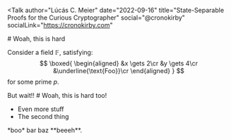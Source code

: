 <Talk
  author="Lúcás C. Meier"
  date="2022-09-16"
  title="State-Separable Proofs for the Curious Cryptographer"
  social="@cronokirby"
  socialLink="https://cronokirby.com"
>
<Section title="First Section">
<TextSlide size="vsmall">
  # Woah, this is hard

  Consider a field $\mathbb{F}$, satisfying:
  $$
  \boxed{
  \begin{aligned}
    &x \gets 2\cr
    &y \gets 4\cr
    &\underline{\text{Foo}}\cr
  \end{aligned}
  }
  $$
  for some prime $p$.

  
</TextSlide>
<Splash bg="blue">
But wait!!
</Splash>
<TextSlide>
  # Woah, this is hard too!

  - Even more stuff
  - The second thing
</TextSlide>
</Section>
<Section title="Second Section">
<TextSlide>
 *boo* bar baz **beeeh**.
</TextSlide>
</Section>
</Talk>
